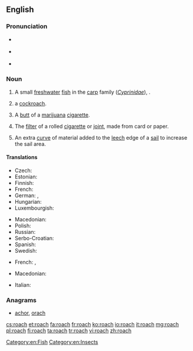 ==English==

{{wikipedia|Roach}}

===Pronunciation===
* {{a|RP}} {{IPA|/ɹəʊtʃ/}}
* {{a|US}} {{IPA|/ɹoʊtʃ/}}
* {{rhymes|əʊtʃ}}

===Noun===
{{en-noun|es}}

# A small [[freshwater]] [[fish]] in the [[carp]] family (''[[Cyprinidae]]''), {{taxlink|Rutilus rutilus|species}}.
# {{US}} a [[cockroach]].
# {{US|slang|smoking}} A [[butt]] of a [[marijuana]] [[cigarette]].
# {{UK|slang|smoking}} The [[filter]] of a rolled [[cigarette]] or [[joint]], made from card or paper.
# {{context|nautical}} An extra [[curve]] of material added to the [[leech]] edge of a [[sail]] to increase the sail area.

====Translations====

{{trans-top|''Rutilus rutilus''}}
* Czech: {{t+|cs|plotice|f}}
* Estonian: {{t-|et|särg}}
* Finnish: {{t+|fi|särki}}
* French: {{t+|fr|gardon|m}}
* German: {{t-|de|Plötze|f}}, {{t-|de|Rotauge|n}}
* Hungarian: {{t-|hu|bodorka}}
* Luxembourgish: {{t-|lb|Routa|n}}
{{trans-mid}}
* Macedonian: {{t-|mk|црвеноперка|f|tr=crvenopérka}}
* Polish: {{t+|pl|płoć|f}}
* Russian: {{t+|ru|плотва|f|tr=plotvá|sc=Cyrl}}
* Serbo-Croatian: {{t-|sh|bodorka|f}}
* Spanish: {{t-|es|leucisco|m}}
* Swedish: {{t+|sv|mört|c}}
{{trans-bottom}}

{{trans-top|slang: butt of a marijuana cigarette}}
* French: {{t+|fr|cul|m}}, {{t-|fr|cul de joint|m}}
{{trans-mid}}
* Macedonian: {{t-|mk|фас|m|tr=fas}}
{{trans-bottom}}

{{trans-see|US: cockroach|cockroach}}

{{trans-top|nautical: curve in the bottom of a sail}}
* Italian: {{t-|it|allunamento|m}}
{{trans-mid}}
{{trans-bottom}}

===Anagrams===
* [[achor#English|achor]], [[orach#English|orach]]

[[Category:en:Fish]]
[[Category:en:Insects]]

[[cs:roach]]
[[et:roach]]
[[fa:roach]]
[[fr:roach]]
[[ko:roach]]
[[io:roach]]
[[it:roach]]
[[mg:roach]]
[[pl:roach]]
[[fi:roach]]
[[ta:roach]]
[[tr:roach]]
[[vi:roach]]
[[zh:roach]]
